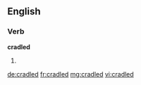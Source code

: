 ==English==

===Verb===
'''cradled'''

# {{past of|cradle}}

[[de:cradled]]
[[fr:cradled]]
[[mg:cradled]]
[[vi:cradled]]